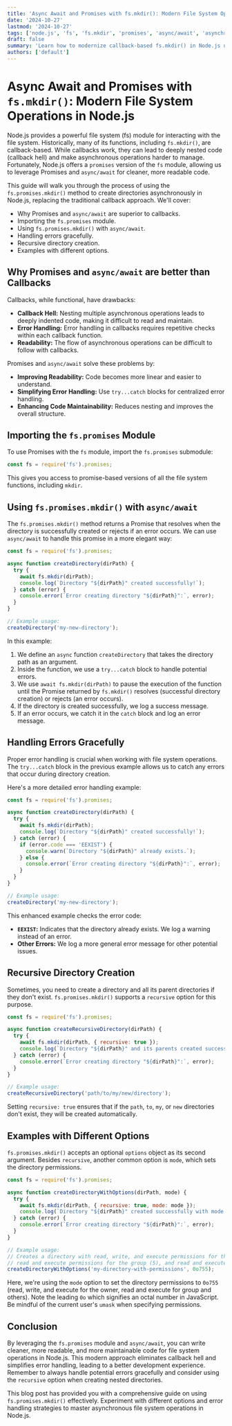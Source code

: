```yaml
---
title: 'Async Await and Promises with fs.mkdir(): Modern File System Operations in Node.js'
date: '2024-10-27'
lastmod: '2024-10-27'
tags: ['node.js', 'fs', 'fs.mkdir', 'promises', 'async/await', 'asynchronous programming', 'file system', 'javascript']
draft: false
summary: 'Learn how to modernize callback-based fs.mkdir() in Node.js using Promises and async/await for cleaner, more maintainable asynchronous file system operations.'
authors: ['default']
---
```


# Async Await and Promises with `fs.mkdir()`: Modern File System Operations in Node.js

Node.js provides a powerful file system (fs) module for interacting with the file system.  Historically, many of its functions, including `fs.mkdir()`, are callback-based. While callbacks work, they can lead to deeply nested code (callback hell) and make asynchronous operations harder to manage. Fortunately, Node.js offers a `promises` version of the `fs` module, allowing us to leverage Promises and `async/await` for cleaner, more readable code.

This guide will walk you through the process of using the `fs.promises.mkdir()` method to create directories asynchronously in Node.js, replacing the traditional callback approach. We'll cover:

*   Why Promises and `async/await` are superior to callbacks.
*   Importing the `fs.promises` module.
*   Using `fs.promises.mkdir()` with `async/await`.
*   Handling errors gracefully.
*   Recursive directory creation.
*   Examples with different options.

## Why Promises and `async/await` are better than Callbacks

Callbacks, while functional, have drawbacks:

*   **Callback Hell:**  Nesting multiple asynchronous operations leads to deeply indented code, making it difficult to read and maintain.
*   **Error Handling:**  Error handling in callbacks requires repetitive checks within each callback function.
*   **Readability:**  The flow of asynchronous operations can be difficult to follow with callbacks.

Promises and `async/await` solve these problems by:

*   **Improving Readability:** Code becomes more linear and easier to understand.
*   **Simplifying Error Handling:** Use `try...catch` blocks for centralized error handling.
*   **Enhancing Code Maintainability:**  Reduces nesting and improves the overall structure.

## Importing the `fs.promises` Module

To use Promises with the `fs` module, import the `fs.promises` submodule:

```javascript
const fs = require('fs').promises;
```

This gives you access to promise-based versions of all the file system functions, including `mkdir`.

## Using `fs.promises.mkdir()` with `async/await`

The `fs.promises.mkdir()` method returns a Promise that resolves when the directory is successfully created or rejects if an error occurs.  We can use `async/await` to handle this promise in a more elegant way:

```javascript
const fs = require('fs').promises;

async function createDirectory(dirPath) {
  try {
    await fs.mkdir(dirPath);
    console.log(`Directory "${dirPath}" created successfully!`);
  } catch (error) {
    console.error(`Error creating directory "${dirPath}":`, error);
  }
}

// Example usage:
createDirectory('my-new-directory');
```

In this example:

1.  We define an `async` function `createDirectory` that takes the directory path as an argument.
2.  Inside the function, we use a `try...catch` block to handle potential errors.
3.  We use `await fs.mkdir(dirPath)` to pause the execution of the function until the Promise returned by `fs.mkdir()` resolves (successful directory creation) or rejects (an error occurs).
4.  If the directory is created successfully, we log a success message.
5.  If an error occurs, we catch it in the `catch` block and log an error message.

## Handling Errors Gracefully

Proper error handling is crucial when working with file system operations. The `try...catch` block in the previous example allows us to catch any errors that occur during directory creation.

Here's a more detailed error handling example:

```javascript
const fs = require('fs').promises;

async function createDirectory(dirPath) {
  try {
    await fs.mkdir(dirPath);
    console.log(`Directory "${dirPath}" created successfully!`);
  } catch (error) {
    if (error.code === 'EEXIST') {
      console.warn(`Directory "${dirPath}" already exists.`);
    } else {
      console.error(`Error creating directory "${dirPath}":`, error);
    }
  }
}

// Example usage:
createDirectory('my-new-directory');
```

This enhanced example checks the error code:

*   **`EEXIST`:** Indicates that the directory already exists. We log a warning instead of an error.
*   **Other Errors:**  We log a more general error message for other potential issues.

## Recursive Directory Creation

Sometimes, you need to create a directory and all its parent directories if they don't exist.  `fs.promises.mkdir()` supports a `recursive` option for this purpose.

```javascript
const fs = require('fs').promises;

async function createRecursiveDirectory(dirPath) {
  try {
    await fs.mkdir(dirPath, { recursive: true });
    console.log(`Directory "${dirPath}" and its parents created successfully!`);
  } catch (error) {
    console.error(`Error creating directory "${dirPath}":`, error);
  }
}

// Example usage:
createRecursiveDirectory('path/to/my/new/directory');
```

Setting `recursive: true` ensures that if the `path`, `to`, `my`, or `new` directories don't exist, they will be created automatically.

## Examples with Different Options

`fs.promises.mkdir()` accepts an optional `options` object as its second argument. Besides `recursive`, another common option is `mode`, which sets the directory permissions.

```javascript
const fs = require('fs').promises;

async function createDirectoryWithOptions(dirPath, mode) {
  try {
    await fs.mkdir(dirPath, { recursive: true, mode: mode });
    console.log(`Directory "${dirPath}" created successfully with mode ${mode}!`);
  } catch (error) {
    console.error(`Error creating directory "${dirPath}":`, error);
  }
}

// Example usage:
// Creates a directory with read, write, and execute permissions for the owner (7),
// read and execute permissions for the group (5), and read and execute permissions for others (5).
createDirectoryWithOptions('my-directory-with-permissions', 0o755);
```

Here, we're using the `mode` option to set the directory permissions to `0o755` (read, write, and execute for the owner, read and execute for group and others). Note the leading `0o` which signifies an octal number in JavaScript.  Be mindful of the current user's `umask` when specifying permissions.

## Conclusion

By leveraging the `fs.promises` module and `async/await`, you can write cleaner, more readable, and more maintainable code for file system operations in Node.js.  This modern approach eliminates callback hell and simplifies error handling, leading to a better development experience.  Remember to always handle potential errors gracefully and consider using the `recursive` option when creating nested directories.

This blog post has provided you with a comprehensive guide on using `fs.promises.mkdir()` effectively.  Experiment with different options and error handling strategies to master asynchronous file system operations in Node.js.